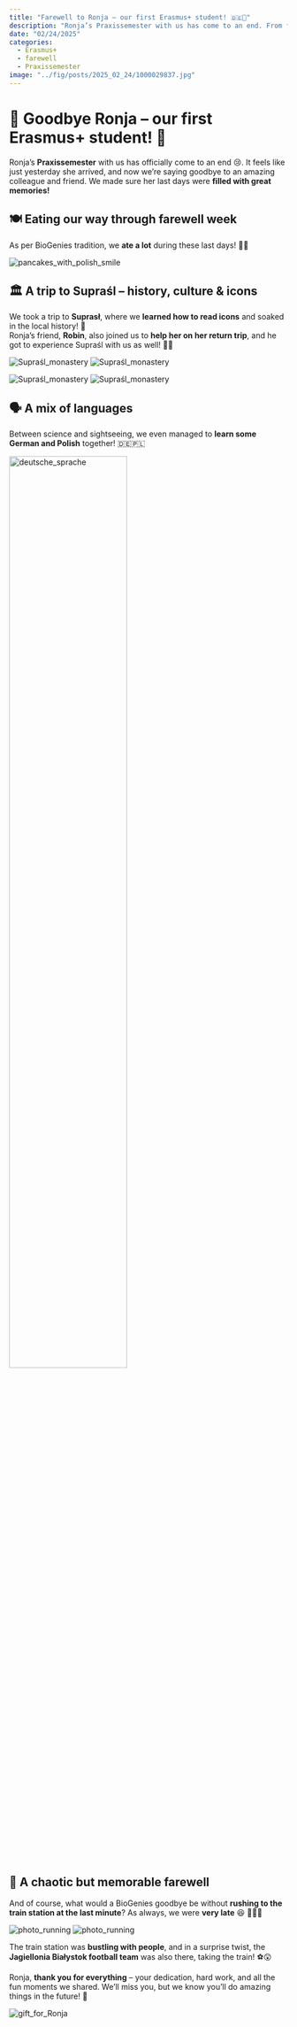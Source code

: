```yaml
---
title: "Farewell to Ronja – our first Erasmus+ student! 🇩🇪💙"
description: "Ronja’s Praxissemester with us has come to an end. From food feasts to cultural trips and a dramatic train station farewell – here’s how we spent the last days together!"
date: "02/24/2025"
categories:
  - Erasmus+
  - farewell
  - Praxissemester
image: "../fig/posts/2025_02_24/1000029837.jpg"
---
```


# 👋 Goodbye Ronja – our first Erasmus+ student! 💙

Ronja’s **Praxissemester** with us has officially come to an end 😢. It feels like just yesterday she arrived, and now we’re saying goodbye to an amazing colleague and friend. We made sure her last days were **filled with great memories!**  

## 🍽️ Eating our way through farewell week
As per BioGenies tradition, we **ate a lot** during these last days! 🥟🍰 

![](../fig/posts/2025_02_24/1000029434.jpg "pancakes_with_polish_smile")   

## 🏛️ A trip to Supraśl – history, culture & icons  
We took a trip to **Suprasł**, where we **learned how to read icons** and soaked in the local history! 🎨  
Ronja’s friend, **Robin**, also joined us to **help her on her return trip**, and he got to experience Supraśl with us as well! 🚗🌲  

![](../fig/posts/2025_02_24/1000029843.jpg "Supraśl_monastery") ![](../fig/posts/2025_02_24/1000029837.jpg "Supraśl_monastery")

![](../fig/posts/2025_02_24/1000029708.jpg "Supraśl_monastery") ![](../fig/posts/2025_02_24/1000029715.jpg "Supraśl_monastery")

## 🗣️ A mix of languages  
Between science and sightseeing, we even managed to **learn some German and Polish** together! 🇩🇪🇵🇱 

![](../fig/posts/2025_02_24/image_ger_pol.png "deutsche_sprache"){width=65% fig-align="center"}

## 🚆 A chaotic but memorable farewell  
And of course, what would a BioGenies goodbye be without **rushing to the train station at the last minute**? As always, we were **very late** 😆 🏃‍♂️💨  

![](../fig/posts/2025_02_24/1000029775.jpg "photo_running") ![](../fig/posts/2025_02_24/1000029799.jpg "photo_running")

The train station was **bustling with people**, and in a surprise twist, the **Jagiellonia Białystok football team** was also there, taking the train! ⚽😲  

Ronja, **thank you for everything** – your dedication, hard work, and all the fun moments we shared. We’ll miss you, but we know you’ll do amazing things in the future! 💙  

![](../fig/posts/2025_02_24/IMG_8309.jpeg "gift_for_Ronja")